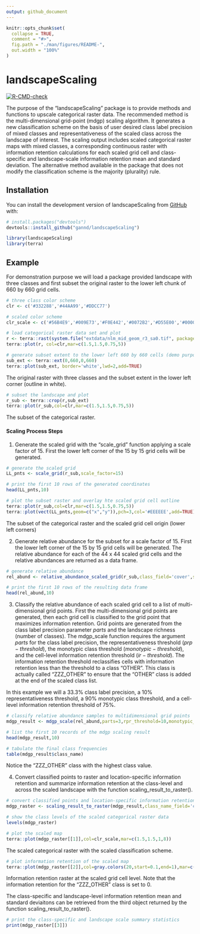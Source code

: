 ```yaml
---
output: github_document
---
```


<!-- README.md is generated from README.Rmd. Please edit that file -->

```r
knitr::opts_chunk$set(
  collapse = TRUE,
  comment = "#>",
  fig.path = "./man/figures/README-",
  out.width = "100%"
)
```

# landscapeScaling

<!-- badges: start -->

[![R-CMD-check](https://github.com/gannd/landscapeScaling/actions/workflows/R-CMD-check.yaml/badge.svg)](https://github.com/gannd/landscapeScaling/actions/workflows/R-CMD-check.yaml)
<!-- badges: end -->

The purpose of the "landscapeScaling" package is to provide methods and functions to upscale categorical raster data. The recommended method is the multi-dimensional grid-point (mdgp) scaling algorithm. It generates a new classification scheme on the basis of user desired class label precision of mixed classes and representativeness of the scaled class across the landscape of interest. The scaling output includes scaled categorical raster maps with mixed classes, a corresponding continuous raster with information retention  calculations for each scaled grid cell and class-specific and landscape-scale information retention mean and standard deviation. The alternative method available in the package that does not modify the classification scheme is the majority (plurality) rule.

## Installation

You can install the development version of landscapeScaling from [GitHub](https://github.com/) with:

``` r
# install.packages("devtools")
devtools::install_github("gannd/landscapeScaling")
```
```r
library(landscapeScaling)
library(terra)
```


## Example

For demonstration purpose we will load a package provided landscape with three classes and first subset the original raster to the lower left chunk of 660 by 660 grid cells.

```r
# three class color scheme
clr <- c('#332288','#44AA99','#DDCC77')

# scaled color scheme
clr_scale <- c('#56B4E9','#009E73','#F0E442','#0072B2','#D55E00','#000000')

# load categorical raster data set and plot
r <- terra::rast(system.file("extdata/nlm_mid_geom_r3_sa0.tif", package = "landscapeScaling"))
terra::plot(r, col=clr,mar=c(1.5,1.5,0.75,5))

# generate subset extent to the lower left 660 by 660 cells (demo purpose) and add to plot
sub_ext <- terra::ext(0,660,0,660)
terra::plot(sub_ext, border='white',lwd=2,add=TRUE)
```

The original raster with three classes and the subset extent in the lower left corner (outline in white).

```r
# subset the landscape and plot 
r_sub <- terra::crop(r,sub_ext)
terra::plot(r_sub,col=clr,mar=c(1.5,1.5,0.75,5))
```

The subset of the categorical raster.   

#### Scaling Process Steps

(1) Generate the scaled grid with the "scale_grid" function applying a scale factor of 15. First the lower left corner of the 15 by 15 grid cells will be generated.
```r
# generate the scaled grid
LL_pnts <- scale_grid(r_sub,scale_factor=15)

# print the first 10 rows of the generated coordinates
head(LL_pnts,10)

# plot the subset raster and overlay hte scaled grid cell outline
terra::plot(r_sub,col=clr,mar=c(1.5,1.5,0.75,5))
terra::plot(vect(LL_pnts,geom=c("x","y")),pch=3,col='#EEEEEE',add=TRUE)
```

The subset of the categorical raster and the scaled grid cell origin (lower left corners) 

(2) Generate relative abundance for the subset for a scale factor of 15. First the lower left corner of the 15 by 15 grid cells will be generated. The relative abundance for each of the 44 x 44 scaled grid cells and the relative abundances are returned as a data frame.

```r
# generate relative abundance
rel_abund <- relative_abundance_scaled_grid(r_sub,class_field='cover',scale_factor=15)

# print the first 10 rows of the resulting data frame
head(rel_abund,10)
```
  
(3) Classify the relative abundance of each scaled grid cell to a list of multi-dimensional grid points. First the multi-dimensional grid points are generated, then each grid cell is classified to the grid point that maximizes information retention. Grid points are generated from the class label precision parameter $parts$ and the landscape richness (number of classes). The mdgp_scale function requires the argument $parts$ for the class label precision, the representativeness threshold ($prp-threshold$), the monotypic class threshold ($monotypic-threshold$), and the cell-level information retention threshold ($ir-threshold$). The information retention threshold reclassifies cells with information retention less than the threshold to a class "OTHER". This class is actually called "ZZZ_OTHER" to ensure that the "OTHER" class is added at the end of the scaled class list.

In this example we will a 33.3% class label precision, a 10% representativeness threshold, a 90% monotypic class threshold, and a cell-level information retention threshold of 75%.

```r
# classify relative abundance samples to multidimensional grid points
mdgp_result <- mdgp_scale(rel_abund,parts=3,rpr_threshold=10,monotypic_threshold=90,ir_threshold=75)

# list the first 10 records of the mdgp scaling result
head(mdgp_result,10)

# tabulate the final class frequencies
table(mdgp_result$class_name)
```

Notice the "ZZZ_OTHER" class with the highest class value.

(4) Convert classified points to raster and location-specific information retention and summarize information retention at the class-level and across the scaled landscape with the function scaling_result_to_raster().

```r
# convert classified points and location-specific information retention to raster
mdgp_raster <- scaling_result_to_raster(mdgp_result,class_name_field='class_name',scale_factor=15)

# show the class levels of the scaled categorical raster data 
levels(mdgp_raster)

# plot the scaled map
terra::plot(mdgp_raster[[1]],col=clr_scale,mar=c(1.5,1.5,1,8))
```

The scaled categorical raster with the scaled classification scheme.  

```r
# plot information retention of the scaled map
terra::plot(mdgp_raster[[2]],col=gray.colors(20,start=0.1,end=1),mar=c(1.5,1,1,8))
```

Information retention raster at the scaled grid cell level. Note that the information retention for the "ZZZ_OTHER" class is set to 0.

The class-specific and landscape-level information retention mean and standard deviaitons can be retrieved from the third object returned by the function scaling_result_to_raster().

```r
# print the class-specific and landscape scale summary statistics 
print(mdgp_raster[[3]])
```
